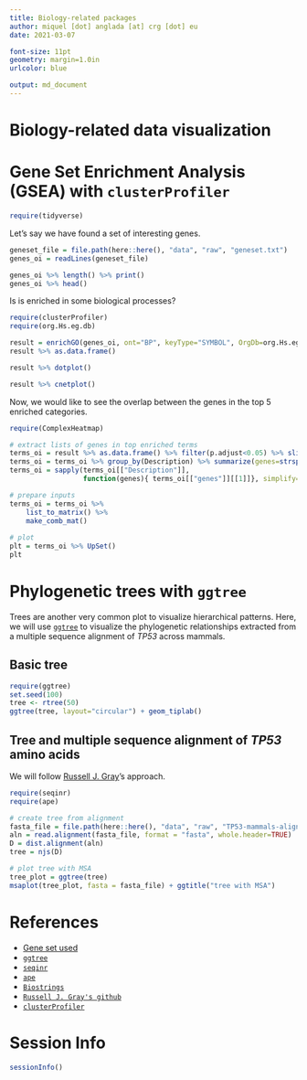 ```yaml
---
title: Biology-related packages
author: miquel [dot] anglada [at] crg [dot] eu
date: 2021-03-07

font-size: 11pt
geometry: margin=1.0in
urlcolor: blue

output: md_document
---
```

# Biology-related data visualization
# Gene Set Enrichment Analysis (GSEA) with `clusterProfiler`

```r
require(tidyverse)
```

Let's say we have found a set of interesting genes.
```r
geneset_file = file.path(here::here(), "data", "raw", "geneset.txt")
genes_oi = readLines(geneset_file)

genes_oi %>% length() %>% print()
genes_oi %>% head()
```
Is is enriched in some biological processes?
```r
require(clusterProfiler)
require(org.Hs.eg.db)

result = enrichGO(genes_oi, ont="BP", keyType="SYMBOL", OrgDb=org.Hs.eg.db)
result %>% as.data.frame()
```

```r
result %>% dotplot()
```
```r
result %>% cnetplot()
```

Now, we would like to see the overlap between the genes in the top 5 enriched categories.
```r
require(ComplexHeatmap)

# extract lists of genes in top enriched terms
terms_oi = result %>% as.data.frame() %>% filter(p.adjust<0.05) %>% slice_max(Count, n=10)
terms_oi = terms_oi %>% group_by(Description) %>% summarize(genes=strsplit(geneID, split="/")) %>% ungroup()
terms_oi = sapply(terms_oi[["Description"]], 
                  function(genes){ terms_oi[["genes"]][[1]]}, simplify=FALSE)

# prepare inputs
terms_oi = terms_oi %>% 
    list_to_matrix() %>% 
    make_comb_mat()
  
# plot
plt = terms_oi %>% UpSet()
plt
```

# Phylogenetic trees with `ggtree`
Trees are another very common plot to visualize hierarchical patterns. Here, we will use [`ggtree`](https://guangchuangyu.github.io/ggtree-book/chapter-ggtree.html) to visualize the phylogenetic relationships extracted from a multiple sequence alignment of *TP53* across mammals.

## Basic tree
```r
require(ggtree)
set.seed(100)
tree <- rtree(50)
ggtree(tree, layout="circular") + geom_tiplab()
```

## Tree and multiple sequence alignment of *TP53* amino acids
We will follow [Russell J. Gray](https://github.com/RussellGrayxd/Phylogenetics/blob/master/Sequence%20analysis.R)'s approach.
```r
require(seqinr)
require(ape)

# create tree from alignment
fasta_file = file.path(here::here(), "data", "raw", "TP53-mammals-alignment-aa.fa")
aln = read.alignment(fasta_file, format = "fasta", whole.header=TRUE)
D = dist.alignment(aln)
tree = njs(D)

# plot tree with MSA
tree_plot = ggtree(tree)
msaplot(tree_plot, fasta = fasta_file) + ggtitle("tree with MSA")
```


# References
- [Gene set used](https://www.gsea-msigdb.org/gsea/msigdb/cards/KEGG_ALZHEIMERS_DISEASE)
- [`ggtree`](https://guangchuangyu.github.io/ggtree-book/chapter-ggtree.html)
- [`seqinr`](https://seqinr.r-forge.r-project.org/)
- [`ape`](https://www.rdocumentation.org/packages/ape/versions/5.4-1)
- [`Biostrings`](https://bioconductor.org/packages/release/bioc/html/Biostrings.html)
- [`Russell J. Gray's github`](https://github.com/RussellGrayxd)
- [`clusterProfiler`](https://bioconductor.org/packages/release/bioc/html/clusterProfiler.html)

# Session Info
```r
sessionInfo()
```